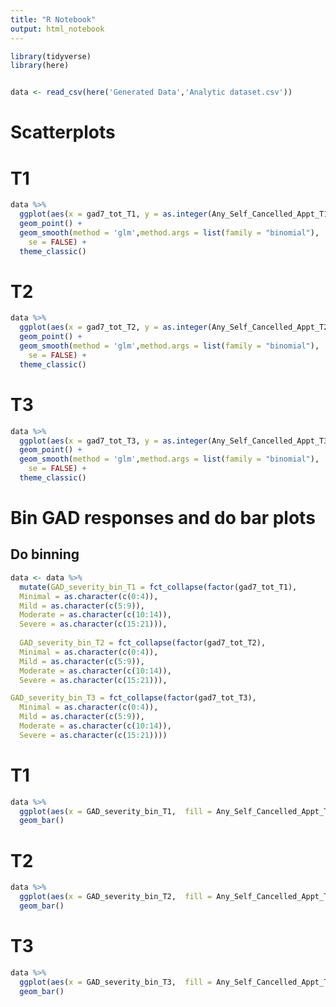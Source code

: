 ```yaml
---
title: "R Notebook"
output: html_notebook
---
```



```r

library(tidyverse)
library(here)


data <- read_csv(here('Generated Data','Analytic dataset.csv'))

```
# Scatterplots

# T1

```r

data %>%
  ggplot(aes(x = gad7_tot_T1, y = as.integer(Any_Self_Cancelled_Appt_T1))) +
  geom_point() +
  geom_smooth(method = 'glm',method.args = list(family = "binomial"), 
    se = FALSE) +
  theme_classic()

```


# T2

```r

data %>%
  ggplot(aes(x = gad7_tot_T2, y = as.integer(Any_Self_Cancelled_Appt_T2))) +
  geom_point() +
  geom_smooth(method = 'glm',method.args = list(family = "binomial"), 
    se = FALSE) +
  theme_classic()

```

# T3

```r

data %>%
  ggplot(aes(x = gad7_tot_T3, y = as.integer(Any_Self_Cancelled_Appt_T3))) +
  geom_point() +
  geom_smooth(method = 'glm',method.args = list(family = "binomial"), 
    se = FALSE) +
  theme_classic()

```

# Bin GAD responses and do bar plots

## Do binning

```r

data <- data %>%
  mutate(GAD_severity_bin_T1 = fct_collapse(factor(gad7_tot_T1), 
  Minimal = as.character(c(0:4)),
  Mild = as.character(c(5:9)),
  Moderate = as.character(c(10:14)),
  Severe = as.character(c(15:21))),
  
  GAD_severity_bin_T2 = fct_collapse(factor(gad7_tot_T2), 
  Minimal = as.character(c(0:4)),
  Mild = as.character(c(5:9)),
  Moderate = as.character(c(10:14)),
  Severe = as.character(c(15:21))),

GAD_severity_bin_T3 = fct_collapse(factor(gad7_tot_T3), 
  Minimal = as.character(c(0:4)),
  Mild = as.character(c(5:9)),
  Moderate = as.character(c(10:14)),
  Severe = as.character(c(15:21))))

```

# T1

```r

data %>%
  ggplot(aes(x = GAD_severity_bin_T1,  fill = Any_Self_Cancelled_Appt_T1)) +
  geom_bar()


```

# T2

```r

data %>%
  ggplot(aes(x = GAD_severity_bin_T2,  fill = Any_Self_Cancelled_Appt_T2)) +
  geom_bar()


```


# T3

```r

data %>%
  ggplot(aes(x = GAD_severity_bin_T3,  fill = Any_Self_Cancelled_Appt_T3)) +
  geom_bar()


```
